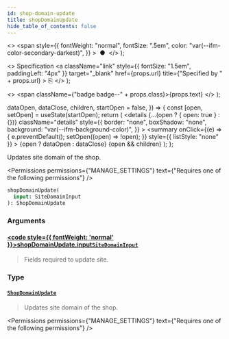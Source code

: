 ```yaml
---
id: shop-domain-update
title: shopDomainUpdate
hide_table_of_contents: false
---
```


  <>
    <span
      style={{
        fontWeight: "normal",
        fontSize: ".5em",
        color: "var(--ifm-color-secondary-darkest)",
      }}
    >
      &nbsp;●&nbsp;
    </span>
  </>
);

  <>
    Specification
    <a
      className="link"
      style={{ fontSize: "1.5em", paddingLeft: "4px" }}
      target="\_blank"
      href={props.url}
      title={"Specified by " + props.url}
    >
      ⎘
    </a>
  </>
);

  <>
    <span className={"badge badge--" + props.class}>{props.text}</span>
  </>
);


  dataOpen,
  dataClose,
  children,
  startOpen = false,
}) => {
  const [open, setOpen] = useState(startOpen);
  return (
    <details
      {...(open ? { open: true } : {})}
      className="details"
      style={{
        border: "none",
        boxShadow: "none",
        background: "var(--ifm-background-color)",
      }}
    >
      <summary
        onClick={(e) => {
          e.preventDefault();
          setOpen((open) => !open);
        }}
        style={{ listStyle: "none" }}
      >
        {open ? dataOpen : dataClose}
      </summary>
      {open && children}
    </details>
  );
};

Updates site domain of the shop.

<Permissions
  permissions={"MANAGE_SETTINGS"}
  text={"Requires one of the following permissions"}
/>

```graphql
shopDomainUpdate(
  input: SiteDomainInput
): ShopDomainUpdate
```

### Arguments

#### [<code style={{ fontWeight: 'normal' }}>shopDomainUpdate.<b>input</b></code>](#)<Bullet />[`SiteDomainInput`](../../../api-reference/miscellaneous/inputs/site-domain-input) <Badge class="secondary" text="input"/>

> Fields required to update site.

### Type

#### [`ShopDomainUpdate`](../../../api-reference/shop/objects/shop-domain-update) <Badge class="secondary" text="object"/>

> Updates site domain of the shop.

<Permissions
  permissions={"MANAGE_SETTINGS"}
  text={"Requires one of the following permissions"}
/>


